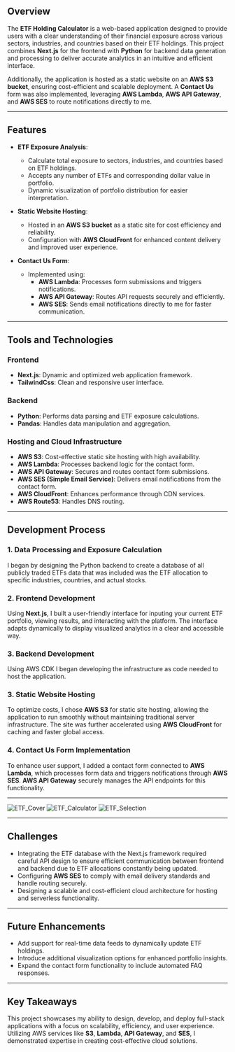 ## Overview
The **ETF Holding Calculator** is a web-based application designed to provide users with a clear understanding of their financial exposure across various sectors, industries, and countries based on their ETF holdings. This project combines **Next.js** for the frontend with **Python** for backend data generation and processing to deliver accurate analytics in an intuitive and efficient interface.

Additionally, the application is hosted as a static website on an **AWS S3 bucket**, ensuring cost-efficient and scalable deployment. A **Contact Us** form was also implemented, leveraging **AWS Lambda**, **AWS API Gateway**, and **AWS SES** to route notifications directly to me.

---

## Features
- **ETF Exposure Analysis**:
  - Calculate total exposure to sectors, industries, and countries based on ETF holdings.
  - Accepts any number of ETFs and corresponding dollar value in portfolio.
  - Dynamic visualization of portfolio distribution for easier interpretation.

- **Static Website Hosting**:
  - Hosted in an **AWS S3 bucket** as a static site for cost efficiency and reliability.
  - Configuration with **AWS CloudFront** for enhanced content delivery and improved user experience.

- **Contact Us Form**:
  - Implemented using:
    - **AWS Lambda**: Processes form submissions and triggers notifications.
    - **AWS API Gateway**: Routes API requests securely and efficiently.
    - **AWS SES**: Sends email notifications directly to me for faster communication.

---

## Tools and Technologies
### Frontend
- **Next.js**: Dynamic and optimized web application framework.
- **TailwindCss**: Clean and responsive user interface.

### Backend
- **Python**: Performs data parsing and ETF exposure calculations.
- **Pandas**: Handles data manipulation and aggregation.

### Hosting and Cloud Infrastructure
- **AWS S3**: Cost-effective static site hosting with high availability.
- **AWS Lambda**: Processes backend logic for the contact form.
- **AWS API Gateway**: Secures and routes contact form submissions.
- **AWS SES (Simple Email Service)**: Delivers email notifications from the contact form.
- **AWS CloudFront**: Enhances performance through CDN services.
- **AWS Route53**: Handles DNS routing.

---

## Development Process
### 1. Data Processing and Exposure Calculation
I began by designing the Python backend to create a database of all publicly traded ETFs data that was included was the ETF allocation to specific industries, countries, and actual stocks.

### 2. Frontend Development
Using **Next.js**, I built a user-friendly interface for inputing your current ETF portfolio, viewing results, and interacting with the platform. The interface adapts dynamically to display visualized analytics in a clear and accessible way.

### 3. Backend Development
Using AWS CDK I began developing the infrastructure as code needed to host the application.

### 3. Static Website Hosting
To optimize costs, I chose **AWS S3** for static site hosting, allowing the application to run smoothly without maintaining traditional server infrastructure. The site was further accelerated using **AWS CloudFront** for caching and faster global access.

### 4. Contact Us Form Implementation
To enhance user support, I added a contact form connected to **AWS Lambda**, which processes form data and triggers notifications through **AWS SES**. **AWS API Gateway** securely manages the API endpoints for this functionality.

---

![ETF_Cover](http://localhost:3000/etf_cover.png "ETF Cover")
![ETF_Calculator](http://localhost:3000/etf_calculator.png "ETF Calculator")
![ETF_Selection](http://localhost:3000/etf_selection.png "ETF Calculator Selection")

---

## Challenges
- Integrating the ETF database with the Next.js framework required careful API design to ensure efficient communication between frontend and backend due to ETF allocations constantly being updated.
- Configuring **AWS SES** to comply with email delivery standards and handle routing securely.
- Designing a scalable and cost-efficient cloud architecture for hosting and serverless functionality.

---

## Future Enhancements
- Add support for real-time data feeds to dynamically update ETF holdings.
- Introduce additional visualization options for enhanced portfolio insights.
- Expand the contact form functionality to include automated FAQ responses.

---

## Key Takeaways
This project showcases my ability to design, develop, and deploy full-stack applications with a focus on scalability, efficiency, and user experience. Utilizing AWS services like **S3**, **Lambda**, **API Gateway**, and **SES**, I demonstrated expertise in creating cost-effective cloud solutions.
